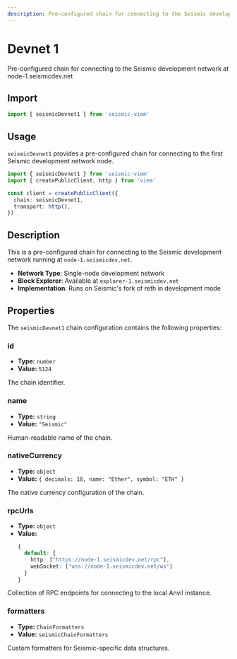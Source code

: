 ```yaml
---
description: Pre-configured chain for connecting to the Seismic development network at node-1.seismicdev.net
---
```


# Devnet 1

Pre-configured chain for connecting to the Seismic development network at node-1.seismicdev.net

## Import

```ts
import { seismicDevnet1 } from 'seismic-viem'
```

## Usage

`seismicDevnet1` provides a pre-configured chain for connecting to the first Seismic development network node.

```ts
import { seismicDevnet1 } from 'seismic-viem'
import { createPublicClient, http } from 'viem'

const client = createPublicClient({
  chain: seismicDevnet1,
  transport: http(),
})
```

## Description

This is a pre-configured chain for connecting to the Seismic development network running at `node-1.seismicdev.net`.

- **Network Type**: Single-node development network
- **Block Explorer**: Available at `explorer-1.seismicdev.net`
- **Implementation**: Runs on Seismic's fork of reth in development mode

## Properties

The `seismicDevnet1` chain configuration contains the following properties:

### id

- **Type:** `number`
- **Value:** `5124`

The chain identifier.

### name

- **Type:** `string`
- **Value:** `"Seismic"`

Human-readable name of the chain.

### nativeCurrency

- **Type:** `object`
- **Value:** `{ decimals: 18, name: "Ether", symbol: "ETH" }`

The native currency configuration of the chain.

### rpcUrls

- **Type:** `object`
- **Value:**
  ```ts
  {
    default: {
      http: ["https://node-1.seismicdev.net/rpc"],
      webSocket: ["wss://node-1.seismicdev.net/ws"]
    }
  }
  ```

Collection of RPC endpoints for connecting to the local Anvil instance.

### formatters

- **Type:** `ChainFormatters`
- **Value:** `seismicChainFormatters`

Custom formatters for Seismic-specific data structures.
